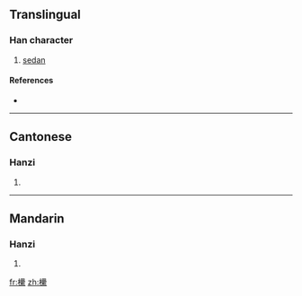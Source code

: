 ==Translingual==

===Han character===
{{Han char|rn=75|rad=木|as=21|sn=25|four=4699<sub>3</sub>|canj=木田田火 (DWWF)}}

# [[sedan]]

====References====
* {{Han ref|kx=0564.150|dkj=15969|dj=0953.190|hdz=21326.100|uh=6B19|ud=27417|bh=F8F2|bd=63730}}

----

==Cantonese==

===Hanzi===
{{yue-hanzi|jyut=|y=leui5}}

# {{defn|Cantonese}}

----

==Mandarin==

===Hanzi===
{{cmn-hanzi|pin=[[léi]] ([[lei2]]), [[quē]] ([[que1]])|wg=lei<sup>2</sup>, ch'üeh<sup>1</sup>}}

# {{defn|Mandarin}}

[[fr:欙]]
[[zh:欙]]